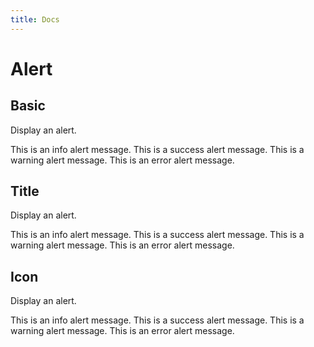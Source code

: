 ---
title: Docs
---


<div className="story-wrapper wrap">
  <h1>Alert</h1>
  <h2>Basic</h2>
  <p>Display an alert.</p>
  <div className="example-wrapper column">
    <Alert showCloseBtn>This is an info alert message.</Alert>
    <Alert color="success">This is a success alert message.</Alert>
    <Alert color="warning">This is a warning alert message.</Alert>
    <Alert color="danger">This is an error alert message.</Alert>
  </div>
  <h2>Title</h2>
  <p>Display an alert.</p>
  <div className="example-wrapper column">
    <Alert title="Info">This is an info alert message.</Alert>
    <Alert title="Success" color="success">
      This is a success alert message.
    </Alert>
    <Alert title="Warning" color="warning">
      This is a warning alert message.
    </Alert>
    <Alert title="Error" color="danger">
      This is an error alert message.
    </Alert>
  </div>
  <h2>Icon</h2>
  <p>Display an alert.</p>
  <div className="example-wrapper column">
    <Alert title="Info" hasIcon={false}>
      This is an info alert message.
    </Alert>
    <Alert title="Success" color="success" hasIcon={false}>
      This is a success alert message.
    </Alert>
    <Alert title="Warning" color="warning" hasIcon={false}>
      This is a warning alert message.
    </Alert>
    <Alert title="Error" color="danger" hasIcon={false}>
      This is an error alert message.
    </Alert>
  </div>
</div>
